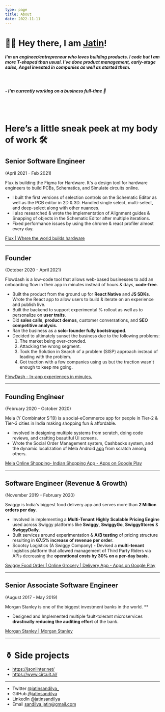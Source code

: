 ```yaml
---
type: page
title: About
date: 2022-11-11
---
```


# 👋🏻 Hey there, I am [Jatin](https://twitter.com/jatinsandilya_)!

##### I'm an engineer/entrepreneur who loves building products. I code but I am more T-shaped than usual. I've done product management, early-stage sales, Angel invested in companies as well as started them.

<br />

##### - I'm currently working on a business full-time 🤫

<br />
<br />

# Here’s a little sneak peek at my body of work 🛠️

## Senior Software Engineer

(April 2021 - Feb 2021)

Flux is building the Figma for Hardware. It's a design tool for hardware engineers to build PCBs, Schematics, and Simulate circuits online.

- I built the first versions of selection controls on the Schematic Editor as well as the PCB editor in 2D & 3D. Handled single select, multi-select, and deep-select along with other nuances.
- I also researched & wrote the implementation of Alignment guides & Snapping of objects in the Schematic Editor after multiple iterations.
- Fixed performance issues by using the chrome & react profiler almost every day.

[Flux | Where the world builds hardware](https://www.flux.ai/)

---

## Founder

(October 2020 - April 2021)

Flowdash is a low-code tool that allows web-based businesses to add an onboarding flow in their app in minutes instead of hours & days, **code-free**.

- Built the product from the ground up for **React Native** and **JS SDKs**. Wrote the React app to allow users to build & iterate on an experience and publish live.
- Built the backend to support experimental % rollout as well as to personalize on **user traits**.
- Did **sales calls**, **product** **demos**, customer conversations, and **SEO competitive analysis.**
- Ran the business as a **solo-founder fully bootstrapped**.
- Decided to ultimately sunset the business due to the following problems:
  1. The market being over-crowded.
  2. Attacking the wrong segment.
  3. Took the Solution in Search of a problem (SISP) approach instead of leading with the problem.
  4. Got traction with a few companies using us but the traction wasn't enough to keep me going.

[FlowDash - In-app experiences in minutes.](https://www.flowdash.ai/)

---

## Founding Engineer

(February 2020 - October 2020)

Mela (Y Combinator S'19) is a social-eCommerce app for people in Tier-2 & Tier-3 cities in India making shopping fun & affordable.

- Involved in designing multiple systems from scratch, doing code reviews, and crafting beautiful UI screens.
- Wrote the Social Order Management system, Cashbacks system, and the dynamic localization of Mela Android [app](https://play.google.com/store/apps/details?id=com.melaapp) from scratch among others.

[Mela Online Shopping- Indian Shopping App - Apps on Google Play](https://play.google.com/store/apps/details?id=com.melaapp&hl=en_IN&gl=US)

---

## Software Engineer (**Revenue & Growth)**

(November 2019 - February 2020)

Swiggy is India's biggest food delivery app and serves more than **2 Million orders per day**.

- Involved in implementing a **Multi-Tenant Highly** **Scalable Pricing Engin**e used across Swiggy platforms like **Swiggy**, **SwiggyGo**, **SwiggyStores** & **SwiggyDaily**.
- Built services around experimentation & **A/B testing** of pricing structure resulting in **67.5% increase of revenue per order**.
- Scootsy Logistics (A Swiggy Company) **-** Devised a **multi-tenant** logistics platform that allowed management of Third Party Riders via APIs decreasing the **operational costs by 30% on a per-day basis.**

[Swiggy Food Order | Online Grocery | Delivery App - Apps on Google Play](https://play.google.com/store/apps/details?id=in.swiggy.android&hl=en_IN&gl=US)

---

## Senior Associate Software Engineer

(August 2017 - May 2019)

Morgan Stanley is one of the biggest investment banks in the world. \*\*

- Designed and Implemented multiple fault-tolerant microservices **drastically reducing the auditing effort** of the bank.

[Morgan Stanley | Morgan Stanley](https://www.morganstanley.com/)

---

# ⚱️ Side projects

- https://jsonlinter.net/
- https://www.circuit.al/

---

- Twitter [@jatinsandilya\_](https://twitter.com/jatinsandilya_)
- GitHub [@jatinsandilya](https://github.com/jatinsandilya)
- LinkedIn [@jatinsandilya](https://www.linkedin.com/in/jatin-sandilya-87914893/)
- Email sandilya.jatin@gmail.com
